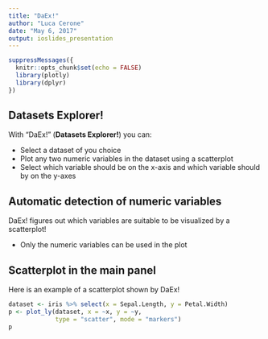 ```yaml
---
title: "DaEx!"
author: "Luca Cerone"
date: "May 6, 2017"
output: ioslides_presentation
---
```


```r
suppressMessages({
  knitr::opts_chunk$set(echo = FALSE)
  library(plotly)
  library(dplyr)
})
```

## Datasets Explorer!

With "DaEx!" (**Datasets Explorer!**) you can:

- Select a dataset of you choice
- Plot any two numeric variables in the dataset using a scatterplot
- Select which variable should be on the x-axis and which variable should by on the y-axes

## Automatic detection of numeric variables

DaEx! figures out which variables are suitable to be visualized by a scatterplot!

- Only the numeric variables can be used in the plot


## Scatterplot in the main panel

Here is an example of a scatterplot shown by DaEx!

```r
dataset <- iris %>% select(x = Sepal.Length, y = Petal.Width)
p <- plot_ly(dataset, x = ~x, y = ~y, 
             type = "scatter", mode = "markers")
p
```

